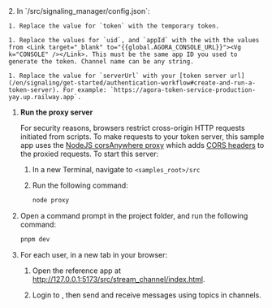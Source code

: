 <PlatformWrapper platform="web">
2. In `<samples-root>/src/signaling_manager/config.json`:

    1. Replace the value for `token` with the temporary token.

    1. Replace the values for `uid`, and `appId` with the with the values from <Link target="_blank" to="{{global.AGORA_CONSOLE_URL}}"><Vg k="CONSOLE" /></Link>. This must be the same app ID you used to generate the token. Channel name can be any string.

    1. Replace the value for `serverUrl` with your [token server url](/en/signaling/get-started/authentication-workflow#create-and-run-a-token-server). For example: `https://agora-token-service-production-yay.up.railway.app`.

1. **Run the proxy server**

   For security reasons, browsers restrict cross-origin HTTP requests initiated from scripts. To make requests to your
  token server, this sample app uses the [NodeJS corsAnywhere proxy](/src/authentication_guide/proxy.js) which adds [CORS
  headers](https://developer.mozilla.org/en-US/docs/Web/HTTP/CORS) to the proxied requests. To start this server:

    1. In a new Terminal, navigate to `<samples_root>/src`

    1. Run the following command:

        ``` bash
        node proxy
        ```

1. Open a command prompt in the project folder, and run the following command:

    ``` bash
    pnpm dev
    ```
1. For each user, in a new tab in your browser:

    1. Open the reference app at http://127.0.0.1:5173/src/stream_channel/index.html.

    1. Login to <Vg k="MESS" />, then send and receive messages using topics in channels.
  
</PlatformWrapper>
